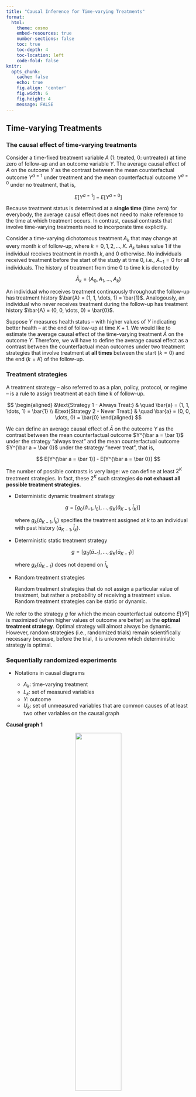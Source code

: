 ```yaml
---
title: "Causal Inference for Time-varying Treatments"
format:
  html:
    theme: cosmo
    embed-resources: true
    number-sections: false
    toc: true
    toc-depth: 4
    toc-location: left
    code-fold: false
knitr:
  opts_chunk: 
    cache: false    
    echo: true
    fig.align: 'center'
    fig.width: 6
    fig.height: 4
    message: FALSE
---
```


## Time-varying Treatments

### The causal effect of time-varying treatments

Consider a time-fixed treatment variable $A$ (1: treated, 0: untreated) at time zero of follow-up and an outcome variable $Y$. The average causal effect of $A$ on the outcome $Y$ as the contrast between the mean counterfactual outcome $Y^{a=1}$ under treatment and the mean counterfactual outcome $Y^{a=0}$ under no treatment, that is,

$$
E[Y^{a=1}] - E[Y^{a=0}]
$$

Because treatment status is determined at a **single time** (time zero) for everybody, the average causal effect does not need to make reference to the time at which treatment occurs. In contrast, causal contrasts that involve time-varying treatments need to incorporate time explicitly.

Consider a time-varying dichotomous treatment $A_k$ that may change at every month $k$ of follow-up, where $k = 0, 1, 2, \dots, K$. $A_k$ takes value 1 if the individual receives treatment in month $k$, and 0 otherwise. No individuals received treatment before the start of the study at time 0, i.e., $A_{−1} = 0$ for all individuals. The history of treatment from time 0 to time k is denoted by

$$
\bar{A}_k = (A_0, A_1, \dots, A_k)
$$

An individual who receives treatment continuously throughout the follow-up has treatment history $\bar{A} = (1, 1, \dots, 1) = \bar{1}$. Analogously, an individual who never receives treatment during the follow-up has treatment history $\bar{A} = (0, 0, \dots, 0) = \bar{0}$.

Suppose $Y$ measures health status -- with higher values of $Y$ indicating better health -- at the end of follow-up at time $K + 1$. We would like to estimate the average causal effect of the time-varying treatment $\bar A$ on the outcome $Y$. Therefore, we will have to define the average causal effect as a contrast between the counterfactual mean outcomes under two treatment strategies that involve treatment at **all times** between the start ($k = 0$) and the end ($k = K$) of the follow-up.

### Treatment strategies

A treatment strategy -- also referred to as a plan, policy, protocol, or regime -- is a rule to assign treatment at each time k of follow-up.

$$
\begin{aligned}
&\text{Strategy 1 - Always Treat:} & \quad \bar{a} = (1, 1, \dots, 1) = \bar{1} \\
&\text{Strategy 2 - Never Treat:} & \quad \bar{a} = (0, 0, \dots, 0) = \bar{0}
\end{aligned}
$$

We can define an average causal effect of $\bar A$ on the outcome $Y$ as the contrast between the mean counterfactual outcome $Y^{\bar a = \bar 1}$ under the strategy “always treat” and the mean counterfactual outcome $Y^{\bar a = \bar 0}$ under the strategy “never treat”, that is,

$$
E[Y^{\bar a = \bar 1}] - E[Y^{\bar a = \bar 0}]
$$

The number of possible contrasts is very large: we can define at least $2^K$ treatment strategies. In fact, these $2^K$ such strategies **do not exhaust all possible treatment strategies**.

::: callout-note
-   Deterministic dynamic treatment strategy

    $$
    g = [g_0(\bar a_{-1}, l_0), \dots, g_K(\bar a_{K-1}, \bar l_K)]
    $$
    
    where $g_k(\bar a_{K-1}, \bar l_k)$ specifies the treatment assigned at $k$ to an individual with past history $(\bar a_{K-1}, \bar l_k)$.
    
-   Deterministic static treatment strategy

    $$
    g = [g_0(\bar a_{-1}), \dots, g_K(\bar a_{K-1})]
    $$
    
    where $g_k(\bar a_{K-1})$ does not depend on $\bar l_k$
    
-   Random treatment strategies

    Random treatment strategies that do not assign a particular value of treatment, but rather a probability of receiving a treatment value. Random treatment strategies can be static or dynamic.
    
We refer to the strategy $g$ for which the mean counterfactual outcome $E [Y^g]$ is maximized (when higher values of outcome are better) as the **optimal treatment strategy**. Optimal strategy will almost always be dynamic. However, random strategies (i.e., randomized trials) remain scientifically necessary because, before the trial, it is unknown which deterministic strategy is optimal.
:::

### Sequentially randomized experiments

-   Notations in causal diagrams

    -   $A_k$: time-varying treatment
    -   $L_k$: set of measured variables
    -   $Y$: outcome
    -   $U_k$: set of unmeasured variables that are common causes of at least two other variables on the causal graph
    

**Causal graph 1**

::: {style="text-align: center;"}
![](./fig/fig19_1.png){width=50%}
:::

The causal diagram in Figure 19.1 lacks arrows from either the measured covariates $\bar L_k$ or the unmeasured covariates $\bar U_k$ into treatment $A_k$. It could represent a randomized experiment in which treatment $A_k$ at each time $k$ is randomly assigned with a probability that depends **only on prior treatment history**.

When interested in the contrast of static treatment strategies, Figure 19.1 is the proper generalization of no confounding by measured or unmeasured variables for time-varying treatments.

**Causal graph 2**

::: {style="text-align: center;"}

![](./fig/fig19_2.png){width=50%}

:::

The causal diagram in Figure 19.2 includes arrows from measured covariates $\bar L_k$, but not from the unmeasured covariates $\bar U_k$, into treatment $A_k$. It could represent a randomized experiment in which treatment $A_k$ at each time $k$ is randomly assigned by the investigators with a probability that depends on **prior treatment and measured covariate history**.

An experiment in which treatment is randomly assigned at each time $k$ to each individual is referred to as a sequentially randomized experiment. Therefore Figures 19.1 and 19.2 could represent sequentially randomized experiments.

**Causal graph 3**

::: {style="text-align: center;"}
![](./fig/fig19_3.png){width=50%}
:::

The causal diagram in Figure 19.3 includes arrows from both measured covariates $\bar L_k$ and unmeasured covariates $\bar U_k$ into treatment $A_k$. In contrast to Figures 19.1 and 19.2, Figure 19.3 cannot represent a randomized experiment: the value of treatment $A_k$ at each time $k$ depends partly on unmeasured variables $U$ which are causes of $L_k$ and $Y$ , but unmeasured variables obviously cannot be used by investigators to assign treatment.

In observational studies, decisions about treatment often depend on outcome predictors such as prognostic factors. Therefore, observational studies will be typically represented by either Figure 19.2 or Figure 19.3 rather than Figure 19.1. An observational study represented by Figure 19.2 would differ from a sequentially randomized experiment only in that **the assignment probabilities are unknown** (but could be estimated from the data).

Unfortunately, it is impossible to show empirically whether an observational study is represented by the causal diagram in either Figure 19.2 or Figure 19.3.

### Sequential exchangeability

::: callout-note
-   Exchangeability

Exchangeability means that the outcome under the potential treatment value a among the treated, $Pr(Y^a = 1 | A = 1)$, equals the outcome under the potential treatment value a among the untreated, $Pr(Y^a = 1 | A = 0)$, for both $a = 0$ and $a = 1$. In other words, counterfactual outcome and the actual treatment are independent, $Y^a \perp\!\!\!\perp A$ for all values $a$.
:::

Causal inference with time-varying treatments requires adjusting for the time-varying covariates $\bar L_k$ to achieve conditional exchangeability at each time point, i.e., sequential conditional exchangeability.

$$
Y^g \perp\!\!\!\perp A_k \ | \  \bar A_{k-1} = g(\bar A_{k-2}, \bar L_{k-1}), \bar L_k \qquad \text{for all strategies } g, \quad k = 0, 1, \dots, K
$$

A sequentially randomized experiment implies sequential exchangeability for $Y^g$


In addition to some form of sequential exchangeability, causal inference involving time-varying treatments also requires a sequential version of the conditions of positivity and consistency.

::: callout-note

-   Positivity condition

The positivity condition needs to be generalized from the fixed version "if $f_L(l) \neq 0, f_{A|L}(a|l) > 0$ for all $a$ and $l$" to the sequential version

$$
\text{If } f_{\bar A_{k-1}, \bar L_k}(\bar a_{k-1}, \bar l_k) \neq 0, \text{ then } f_{A_k | \bar A_{k-1}, \bar L_k}(a_k | \bar a_{k-1}, \bar l_k) > 0 \quad \text{for all } (\bar a_k, \bar l_k)
$$

-   Consistency condition

The consistency condition needs to be generalized from the fixed version "if $A = a$, for a given individual, then $Y^a = Y$" for that individual" to the sequential version

$$
Y^{\bar a} = Y^{\bar a^*}  \ \text{ if } \ \bar a^* = \bar a; \quad Y^{\bar a} = Y \ \text{ if } \ \bar A = \bar a; \quad \bar L_k^{\bar a} = \bar L_k^{\bar a^*} \ \text{ if } \ \bar a^*_{k-1} = \bar a_{k-1}; \quad \bar L_k^{\bar a} = \bar L_k \ \text{ if } \ \bar A_{k-1} = \bar a_{k-1}
$$
:::

### Confounding

#### The structure of confounding

In observational studies treatment may be determined by many factors. If those factors affect the risk of developing the outcome then the effects of those factors become entangled with the effect of treatment. We then say that there is confounding, which is just a form of **lack of exchangeability between the treated and the untreated**. Confounding is often viewed as the main shortcoming of observational studies.

::: {style="text-align: center;"}
![](./fig/fig7_1.png){width=50%}
:::

The diagram in Figure 7.1 depicts a treatment $A$, an outcome $Y$, and their shared (or common) cause $L$. In a causal diagram, a **backdoor path** is a noncausal path between treatment and outcome that remains even if all arrows pointing from treatment to other variables are removed. That is, the path has an arrow pointing into treatment.

We refer to the bias caused by shared causes of treatment and outcome as confounding. Because of confounding, association is not causation.

#### Confounding and exchangeability

When exchangeability $Y^a \perp\!\!\!\perp A$ holds, the average causal effect can be identified without adjustment for any variables. For a binary treatment A, the average causal effect $E[Y^{a=1}] - E[Y^{a=0}]$ is calculated as the difference of conditional means $E[Y | A=1] - E[Y | A=0]$.

When exchangeability $Y^a \perp\!\!\!\perp A$ does not hold but conditional exchangeability $Y^a \perp\!\!\!\perp A | L$ does, the average causal effect can also be identified with adjustment for the variables $L$.

In practice, if we believe confounding is likely, a key question arises: can we determine whether there exists a set of measured covariates $L$ for which conditional exchangeability holds? Answering this question is possible **if one knows the causal DAG that generated the data**.












